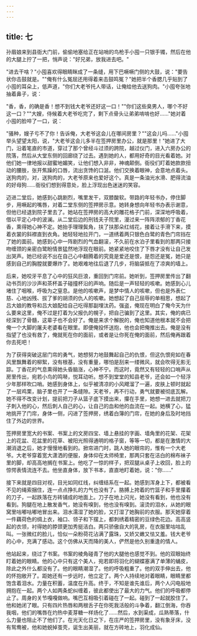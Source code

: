 ```yaml
---
---
---
```

title: 七
---




孙眉娘来到县衙大门前，偷偷地塞给正在站哨的鸟枪手小囤一只银手镯，然后在他的大腿上拧了一把，悄声说："好兄弟，放我进去吧。"

"进去干啥？"小囤喜欢得眼睛眯成了一条缝，用下巴噘噘门侧的大鼓，说："要告状你击鼓就是。""俺有什么冤屈还用得着来击鼓鸣冤？"她把半个香腮几乎贴到了小囤的耳朵上，低声道，"你们大老爷托人带话，让俺给他去送狗肉。"小囤夸张地抽着鼻子，说：

"香，香，的确是香！想不到钱大老爷还好这一口！""你们这些臭男人，哪个不好这一口？""大嫂，侍候着大老爷吃完了，剩下点骨头让弟弟啃啃也好……"她对着小囤的脸啐了一口，说：

"骚种，嫂子亏不了你！告诉俺，大老爷这会儿在哪间房里？""这会儿吗……"小囤举头望望太阳，说，"大老爷这会儿多半在签押房里办公，就是那里！"她进了大门，沿着笔直的市道，穿过了那个曾经斗过须的跨院，越过仪门，进入六房办公的院落，然后从大堂东侧的回廊绕了过去。遇到她的人，都用好奇的目光看着她。对他们她一律地报以甜蜜地媚笑，让他们想入非非，神魂颠倒。衙役们盯着她款款扭动的腰肢，张开焦躁的口唇，流出贪馋的口涎。他们交换着眼神，会意地点着头。送狗肉的，对，送狗肉的，大老爷原来也爱好这个。真是一条油光水滑、肥得流油的好母狗……衙役们想到得意处，脸上浮现出色迷迷的笑容。

迈进二堂后，她感到心跳剧烈，嘴里发干，双膝酸软。带路的年轻书办，停住脚步，用噘起的嘴唇，对着二堂东侧的签押房示意。她转身想向年轻书办表示谢意，但他已经退到院子里去了。她站在签押房的高大的雕花格子门前，深深地呼吸着，借以平定心中的波澜。从二堂后边的刑钱夫子院里，漫过来一阵阵浓郁的丁香花香，熏得她心神不定。她抬手理理鬓角，扶了扶那朵红绒花，接着让手滑下来，摸着衣裳的斜襟直到衣角。她轻轻地拉开门，一道绣着两只银色白鹭的青色门帘挡在了她的面前。她感到心中一阵剧烈的气血翻滚，不久前在水泊子里看到的那两只接吻缠颈的亲密白鹭盼情景猛然地浮现在眼前。她紧紧地咬住了下唇才没有让自己发出哭声。她已经说不出在自己心中翻腾着的究竟是爱还是恨，是怨还是冤，她只是感到自己的胸膛就要爆炸了。她艰难地往后退了几步，将脑袋抵在了凉爽的墙上。

后来，她咬牙平息了心中的狂风巨浪，重回到门帘前。她听到，签押房里传出了翻动书页的沙沙声和茶杯盖子碰撞杯沿的声响。随后是一声轻轻的咳嗽。她感到心儿堵住了咽喉，呼吸为之窒息。是他的咳嗽声，是梦中情人的咳嗽，但也是外表仁慈、心地凶残、拔了爹的胡须的仇人的咳嗽。她想起了自己屈辱的单相思，想起了吕大娘的教导和吕大娘配给自己吃得那副埋汰药。强盗，俺现在明白了俺今天为什么要来这里，俺不过是打着为父报仇的幌子，把自己骗到了这里。其实，俺的病已经深到了骨髓，这辈子也不会好了。俺是来求个解脱的，俺也知道他根本就不会把俺一个大脚的屠夫老婆看在眼里。即便俺投怀送抱，他也会把俺推出去。俺是没有指望了也没有救了，俺就死在你的面前，或者是让你死在俺的面前，然后俺再跟着你去死吧！

为了获得突破这层门帘的勇气，她想努力地鼓舞起自己的仇恨，但这仇恨宛如在春风里飘舞着的柳絮，没有根基，没有重量，哪怕是刮来一缕微风，就会吹得无影无踪。丁香花的气息熏得她头昏脑涨，心神不宁。而这时，竟然又有轻轻的口哨声从房里传出，宛若小鸟的鸣啭，悦耳动听。想不到堂堂的知县老爷，还会如一个轻浮少年那样吹口哨。她感到身体上，似乎被清凉的小风飕溜了一遍，皮肤上顿时就起了一层鸡栗，脑子里也开了一条缝隙。天老爷，再不行动，勇气就要被彻底瓦解。她不得不改变计划，提前把刀子从篮子底下摸出来，攥在手里，她想一进去就把刀子刺入他的心，然后刺人自己的心，让自己的血和他的血流在一起。她横了心，猛地挑开了门帘，身体一侧，闪进了签押房，绣着白簿的门帘，在她的身后及时地挡住了外边的世界。

签押房里宽大的书案、书案上的文房四宝、墙上悬挂的字画、墙角里的花架、花架上的花盆、花盆里的花草、被阳光照得通明的格子窗，等等一切，都是在激情的大潮消退之后，她才慢慢地看到的。掀帘进门时，跳人她的眼帘的，惟有一个大老爷。大老爷穿着宽大潇洒的便服，身体仰在太师椅里，那两只套在洁白的棉布袜子里的脚，却高高地搁在书案上。他吃了一惊的样子，把双腿从桌子上收回，脸上的惊愕表情流连不去。他坐直身体，放下书本，直直地盯着她，说："你……"

接下来就是四目对视，目光如同红线，纠缠结系在一起。她感到浑身上下，都被看不见的绳索捆住，连一点点挣扎的力气也没有了。胳膊上挎着的竹篮子和手里攥着的刀子，一起跌落在方砖铺成的地面上。刀子在地上闪光，她没有看到，他也没有看到。狗腿在地上散发香气，她没有嗅到，他也没有嗅到。滚烫的泪水，从她的眼窝里咕嘟咕嘟地冒出来。泪水濡湿了她的脸，又打湿了她胸前的衣服。那天她穿着一件藕荷色的绸上衣，袖口、领子和下摆上，都刺绣着精密的豆绿色花边。高高竖起的衣领，衬得她的脖颈更加秀挺洁白。两只骄傲自大的乳房，在衣服里咕咕乱叫。一张微红的脸儿，恰似一朵粉荷花沾满了露珠，又娇又嫩又怯又羞。钱大老爷的心中，充满了感动。这个仿佛从天而降的美人，俨然是他久别重逢的情人。

他站起来，绕过了书案。书案的棱角碰青了他的大腿他也感觉不到。他的双眼始终盯着她的眼睛。他的心中只有这个美人，宛若即将羽化的蝴蝶塞满了单薄的蛹皮，除此之外什么都没有了。他的眼睛潮湿了。他的呼吸粗重了。他的双手伸出去，他的怀抱敞开了。距她还有一步远时，他立定了。两个人持续地对着眼睛，眼睛里都饱含着泪水。力量在积蓄，温度在升高。终于，不知是谁先谁后，两个人闪电般地拥抱在一起。两个人如两条蛇纠缠着，彼此都使出了最大的力气。他们的呼吸都停止了。周身的关节嘎嘎做响。嘴巴互相吸引着碰在了一起。碰到了一起就胶住了。他和她闭了眼。只有四片热唇和两根舌子在你死我活般的斗争着，翻江倒海，你吞我咽，他们的嘴唇在灼热中麦芽糖一样炀化了……然后，水到渠成，瓜熟蒂落，什么力量也阻止不了他们了。在光天化日之下，在庄严的签押房里，没有象牙床，没有鸳鸯被，他和她蜕掉茧壳，诞生出美丽，就在方砖地上，羽化成仙。